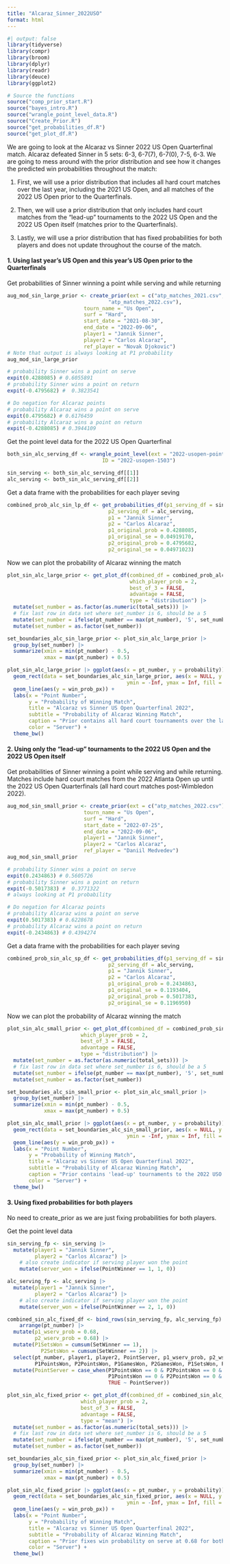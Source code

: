 ```yaml
---
title: "Alcaraz_Sinner_2022USO"
format: html
---
```


```r
#| output: false
library(tidyverse)
library(compr)
library(broom)
library(dplyr)
library(readr)
library(deuce)
library(ggplot2)

# Source the functions
source("comp_prior_start.R")
source("bayes_intro.R")
source("wrangle_point_level_data.R")
source("Create_Prior.R")
source("get_probabilities_df.R")
source("get_plot_df.R")
```

We are going to look at the Alcaraz vs Sinner 2022 US Open Quarterfinal match. Alcaraz defeated Sinner in 5 sets: 6-3, 6-7(7), 6-7(0), 7-5, 6-3. We are going to mess around with the prior distribution and see how it changes the predicted win probabilities throughout the match:

  1. First, we will use a prior distribution that includes all hard court matches over the last year, including the 2021 US Open, and all matches of the 2022 US Open prior to the Quarterfinals.

  2. Then, we will use a prior distribution that only includes hard court matches from the "lead-up" tournaments to the 2022 US Open and the 2022 US Open itself (matches prior to the Quarterfinals).

  3. Lastly, we will use a prior distribution that has fixed probabilities for both players and does not update throughout the course of the match.
  
#### 1. Using last year's US Open and this year's US Open prior to the Quarterfinals
  
Get probabilities of Sinner winning a point while serving and while returning
```r
aug_mod_sin_large_prior <- create_prior(ext = c("atp_matches_2021.csv",
                                 "atp_matches_2022.csv"),
                         tourn_name = "Us Open",
                         surf = "Hard",
                         start_date = "2021-08-30",
                         end_date = "2022-09-06",
                         player1 = "Jannik Sinner",
                         player2 = "Carlos Alcaraz",
                         ref_player = "Novak Djokovic")
# Note that output is always looking at P1 probability
aug_mod_sin_large_prior

# probability Sinner wins a point on serve
expit(0.4288085) # 0.6055891
# probability Sinner wins a point on return
expit(-0.4795682) #  0.3823541

# Do negation for Alcaraz points
# probability Alcaraz wins a point on serve
expit(0.4795682) # 0.6176459
# probability Alcaraz wins a point on return
expit(-0.4288085) # 0.3944109
```

Get the point level data for the 2022 US Open Quarterfinal
```r
both_sin_alc_serving_df <- wrangle_point_level(ext = "2022-usopen-points.csv",
                               ID = "2022-usopen-1503")

sin_serving <- both_sin_alc_serving_df[[1]]
alc_serving <- both_sin_alc_serving_df[[2]]
```

Get a data frame with the probabilities for each player seving
```r
combined_prob_alc_sin_lp_df <- get_probabilities_df(p1_serving_df = sin_serving,
                                 p2_serving_df = alc_serving,
                                 p1 = "Jannik Sinner",
                                 p2 = "Carlos Alcaraz",
                                 p1_original_prob = 0.4288085,
                                 p1_original_se = 0.04919170,
                                 p2_original_prob = 0.4795682,
                                 p2_original_se = 0.04971023)
```

Now we can plot the probability of Alcaraz winning the match
```r
plot_sin_alc_large_prior <- get_plot_df(combined_df = combined_prob_alc_sin_lp_df,
                                        which_player_prob = 2,
                                        best_of_3 = FALSE,
                                        advantage = FALSE,
                                        type = "distribution") |>
  mutate(set_number = as.factor(as.numeric(total_sets))) |>
  # fix last row in data set where set_number is 6, should be a 5
  mutate(set_number = ifelse(pt_number == max(pt_number), '5', set_number)) |>
  mutate(set_number = as.factor(set_number))

set_boundaries_alc_sin_large_prior <- plot_sin_alc_large_prior |>
  group_by(set_number) |>
  summarize(xmin = min(pt_number) - 0.5,
            xmax = max(pt_number) + 0.5)

plot_sin_alc_large_prior |> ggplot(aes(x = pt_number, y = probability)) +
  geom_rect(data = set_boundaries_alc_sin_large_prior, aes(x = NULL, y = NULL, xmin = xmin, xmax = xmax, 
                                       ymin = -Inf, ymax = Inf, fill = set_number), alpha = 0.2) + 
  geom_line(aes(y = win_prob_px)) +
  labs(x = "Point Number",
       y = "Probability of Winning Match",
       title = "Alcaraz vs Sinner US Open Quarterfinal 2022",
       subtitle = "Probability of Alcaraz Winning Match",
       caption = "Prior contains all hard court tournaments over the last year (incl. 2021 USO)",
       color = "Server") +
  theme_bw()
```

#### 2. Using only the "lead-up" tournaments to the 2022 US Open and the 2022 US Open itself

Get probabilities of Sinner winning a point while serving and while returning. Matches include hard court matches from the 2022 Atlanta Open up until the 2022 US Open Quarterfinals (all hard court matches post-Wimbledon 2022).
```r
aug_mod_sin_small_prior <- create_prior(ext = c("atp_matches_2022.csv"),
                         tourn_name = "Us Open",
                         surf = "Hard",
                         start_date = "2022-07-25",
                         end_date = "2022-09-06",
                         player1 = "Jannik Sinner",
                         player2 = "Carlos Alcaraz",
                         ref_player = "Daniil Medvedev")
aug_mod_sin_small_prior

# probability Sinner wins a point on serve
expit(0.2434863) # 0.5605726
# probability Sinner wins a point on return
expit(-0.5017383) #  0.3771322
# always looking at P1 probability

# Do negation for Alcaraz points
# probability Alcaraz wins a point on serve
expit(0.5017383) # 0.6228678
# probability Alcaraz wins a point on return
expit(-0.2434863) # 0.4394274
```

Get a data frame with the probabilities for each player seving
```r
combined_prob_sin_alc_sp_df <- get_probabilities_df(p1_serving_df = sin_serving,
                                 p2_serving_df = alc_serving,
                                 p1 = "Jannik Sinner",
                                 p2 = "Carlos Alcaraz",
                                 p1_original_prob = 0.2434863,
                                 p1_original_se = 0.1193404,
                                 p2_original_prob = 0.5017383,
                                 p2_original_se = 0.1196950)
```

Now we can plot the probability of Alcaraz winning the match
```r
plot_sin_alc_small_prior <- get_plot_df(combined_df = combined_prob_sin_alc_sp_df, 
                        which_player_prob = 2,
                        best_of_3 = FALSE,
                        advantage = FALSE,
                        type = "distribution") |>
  mutate(set_number = as.factor(as.numeric(total_sets))) |>
  # fix last row in data set where set_number is 6, should be a 5
  mutate(set_number = ifelse(pt_number == max(pt_number), '5', set_number)) |>
  mutate(set_number = as.factor(set_number))

set_boundaries_alc_sin_small_prior <- plot_sin_alc_small_prior |>
  group_by(set_number) |>
  summarize(xmin = min(pt_number) - 0.5,
            xmax = max(pt_number) + 0.5)

plot_sin_alc_small_prior |> ggplot(aes(x = pt_number, y = probability)) +
  geom_rect(data = set_boundaries_alc_sin_small_prior, aes(x = NULL, y = NULL, xmin = xmin, xmax = xmax, 
                                       ymin = -Inf, ymax = Inf, fill = set_number), alpha = 0.2) + 
  geom_line(aes(y = win_prob_px)) +
  labs(x = "Point Number",
       y = "Probability of Winning Match",
       title = "Alcaraz vs Sinner US Open Quarterfinal 2022",
       subtitle = "Probability of Alcaraz Winning Match",
       caption = "Prior contains 'lead-up' tournaments to the 2022 USO and 2022 USO itself",
       color = "Server") +
  theme_bw()
```

#### 3. Using fixed probabilities for both players

No need to create_prior as we are just fixing probabilities for both players.

Get the point level data
```r
sin_serving_fp <- sin_serving |> 
  mutate(player1 = "Jannik Sinner",
         player2 = "Carlos Alcaraz") |>
    # also create indicator if serving player won the point
    mutate(server_won = ifelse(PointWinner == 1, 1, 0))

alc_serving_fp <- alc_serving |> 
  mutate(player1 = "Jannik Sinner",
         player2 = "Carlos Alcaraz") |>
    # also create indicator if serving player won the point
    mutate(server_won = ifelse(PointWinner == 2, 1, 0))

combined_sin_alc_fixed_df <- bind_rows(sin_serving_fp, alc_serving_fp) |>
    arrange(pt_number) |>
  mutate(p1_wserv_prob = 0.68,
         p2_wserv_prob = 0.68) |>
  mutate(P1SetsWon = cumsum(SetWinner == 1),
           P2SetsWon = cumsum(SetWinner == 2)) |>
  select(pt_number, player1, player2, PointServer, p1_wserv_prob, p2_wserv_prob,
         P1PointsWon, P2PointsWon, P1GamesWon, P2GamesWon, P1SetsWon, P2SetsWon) |>
  mutate(PointServer = case_when(P1PointsWon == 0 & P2PointsWon == 0 & PointServer == 1 ~ 2,
                                 P1PointsWon == 0 & P2PointsWon == 0 & PointServer == 2 ~ 1,
                                 TRUE ~ PointServer))

plot_sin_alc_fixed_prior <- get_plot_df(combined_df = combined_sin_alc_fixed_df, 
                        which_player_prob = 2,
                        best_of_3 = FALSE,
                        advantage = FALSE,
                        type = "mean") |>
  mutate(set_number = as.factor(as.numeric(total_sets))) |>
  # fix last row in data set where set_number is 6, should be a 5
  mutate(set_number = ifelse(pt_number == max(pt_number), '5', set_number)) |>
  mutate(set_number = as.factor(set_number))

set_boundaries_alc_sin_fixed_prior <- plot_sin_alc_fixed_prior |>
  group_by(set_number) |>
  summarize(xmin = min(pt_number) - 0.5,
            xmax = max(pt_number) + 0.5)

plot_sin_alc_fixed_prior |> ggplot(aes(x = pt_number, y = probability)) +
  geom_rect(data = set_boundaries_alc_sin_fixed_prior, aes(x = NULL, y = NULL, xmin = xmin, xmax = xmax, 
                                       ymin = -Inf, ymax = Inf, fill = set_number), alpha = 0.2) + 
  geom_line(aes(y = win_prob_px)) +
  labs(x = "Point Number",
       y = "Probability of Winning Match",
       title = "Alcaraz vs Sinner US Open Quarterfinal 2022",
       subtitle = "Probability of Alcaraz Winning Match",
       caption = "Prior fixes win probability on serve at 0.68 for both players",
       color = "Server") +
  theme_bw()
```
